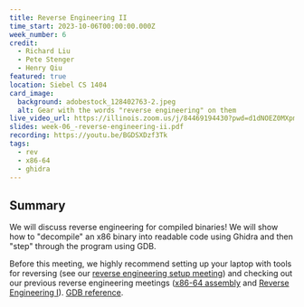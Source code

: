```yaml
---
title: Reverse Engineering II
time_start: 2023-10-06T00:00:00.000Z
week_number: 6
credit:
  - Richard Liu
  - Pete Stenger
  - Henry Qiu
featured: true
location: Siebel CS 1404
card_image:
  background: adobestock_128402763-2.jpeg
  alt: Gear with the words "reverse engineering" on them
live_video_url: https://illinois.zoom.us/j/84469194430?pwd=d1dNOEZ0MXpmOEZwS3lOTzZQOStXdz09
slides: week-06_-reverse-engineering-ii.pdf
recording: https://youtu.be/BGDSXDzf3Tk
tags:
  - rev
  - x86-64
  - ghidra
---
```

## Summary

We will discuss reverse engineering for compiled binaries! We will show how to "decompile" an x86 binary into readable code using Ghidra and then "step" through the program using GDB.

Before this meeting, we highly recommend setting up your laptop with tools for reversing (see our [reverse engineering setup meeting](https://sigpwny.com/meetings/fa2023/2023-09-17/)) and checking out our previous reverse engineering meetings ([x86-64 assembly](https://sigpwny.com/meetings/fa2023/2023-10-01/) and [Reverse Engineering I](https://sigpwny.com/meetings/fa2023/2023-09-21/)). [GDB reference](./gdb-refcard.pdf).